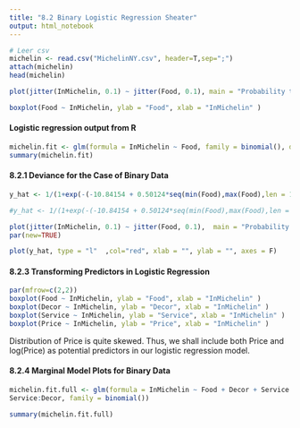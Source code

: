 ```yaml
---
title: "8.2 Binary Logistic Regression Sheater"
output: html_notebook
---
```


```r
# Leer csv
michelin <- read.csv("MichelinNY.csv", header=T,sep=";")
attach(michelin)
head(michelin)
```

```r
plot(jitter(InMichelin, 0.1) ~ jitter(Food, 0.1), main = "Probability to be included on Michelin Guide", xlab = "Food", ylab = "InMichelin")
```
```r
boxplot(Food ~ InMichelin, ylab = "Food", xlab = "InMichelin" )
```


#### Logistic regression output from R

```r
michelin.fit <- glm(formula = InMichelin ~ Food, family = binomial(), data = michelin)
summary(michelin.fit)
```
#### 8.2.1 Deviance for the Case of Binary Data

```r
y_hat <- 1/(1+exp(-(-10.84154 + 0.50124*seq(min(Food),max(Food),len = 164))))

#y_hat <- 1/(1+exp(-(-10.84154 + 0.50124*seq(min(Food),max(Food),len = 164))))

plot(jitter(InMichelin, 0.1) ~ jitter(Food, 0.1),  main = "Probability to be included on Michelin Guide", xlab = "Food", ylab = "InMichelin")
par(new=TRUE)

plot(y_hat, type = "l"  ,col="red", xlab = "", ylab = "", axes = F)


```
#### 8.2.3 Transforming Predictors in Logistic Regression




```r
par(mfrow=c(2,2))
boxplot(Food ~ InMichelin, ylab = "Food", xlab = "InMichelin" )
boxplot(Decor ~ InMichelin, ylab = "Decor", xlab = "InMichelin" )
boxplot(Service ~ InMichelin, ylab = "Service", xlab = "InMichelin" )
boxplot(Price ~ InMichelin, ylab = "Price", xlab = "InMichelin" )

```
Distribution of Price is quite skewed. Thus, we shall include both
Price and log(Price) as potential predictors in our logistic regression model.

#### 8.2.4 Marginal Model Plots for Binary Data

```r
michelin.fit.full <- glm(formula = InMichelin ~ Food + Decor + Service + Price + log(Price) +
Service:Decor, family = binomial())

summary(michelin.fit.full)
```

